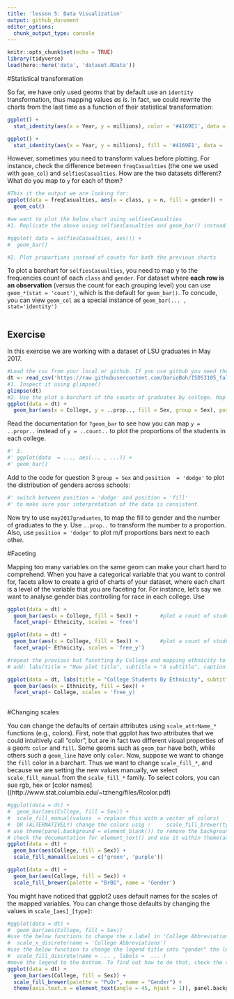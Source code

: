 ```yaml
---
title: 'lesson 5: Data Visualization'
output: github_document
editor_options: 
  chunk_output_type: console
---
```


```r
knitr::opts_chunk$set(echo = TRUE)
library(tidyverse)
load(here::here('data', 'dataset.RData'))
```

#Statistical transformation

So far, we have only used geoms that by default use an `identity` transformation, thus mapping values *as is*. In fact, we could rewrite the charts from the last time as a function of their statistical transformation:

```r
ggplot() +
  stat_identity(aes(x = Year, y = millions), color = '#4169E1', data =  twitter_users, geom = 'point')

ggplot() +
  stat_identity(aes(x = Year, y = millions), fill = '#4169E1', data =  twitter_users, geom = 'col')
```


However, sometimes you need to transform values before plotting. For instance, check the difference between `freqCasualties` (the one we used with `geom_col`) and `selfiesCasualties`. How are the two datasets different? What do you map to `y` for each of them?

```r
#This it the output we are looking for:
ggplot(data = freqCasualties, aes(x = class, y = n, fill = gender)) + 
  geom_col()

#we want to plot the below chart using selfiesCasualties
#1. Replicate the above using selfiesCasualties and geom_bar() instead of geom_col. You need to change the default stat  to 'identity'

#ggplot( data = selfiesCasualties, aes()) +
#  geom_bar()

#2. Plot proportions instead of counts for both the previous charts

```

To plot a barchart for `selfiesCasualties`, you need to map y to the frequencies count of each `class` and `gender`. For dataset where **each row is an observation** (versus the count for each grouping level) you can use `geom_*(stat = 'count')`, which is the default for `geom_bar()`. To concude, you can view `geom_col` as a special instance of `geom_bar(... , stat='identity')`

```r

```


## Exercise

In this exercise we are working with a dataset of LSU graduates in May 2017.

```r
#Load the csv from your local or github. If you use github you need the link to the "raw" file
dt <- read_csv('https://raw.githubusercontent.com/DarioBoh/ISDS3105_fall18/master/data/graduates_2017may.csv')
#1. Inspect it using glimpse()
glimpse(dt)
#2. Use the plot a barchart of the counts of graduates by college. Map the bar fill to gender.
ggplot(data = dt) + 
  geom_bar(aes(x = College, y = ..prop.., fill = Sex, group = Sex), position = 'dodge')


```


Read the documentation for `?geom_bar` to see how you can map `y = ..propr..` instead of `y = ..count..` to plot the proportions of the students in each college.

```r
#' 3.
#' ggplot(data  = ..., aes(... , ...)) +
#' geom_bar()
```


Add to the code for question 3 `group = Sex` and `position  = 'dodge'` to plot the distribution of genders across schools:

```r

#' switch between position = 'dodge' and position = 'fill' 
#' to make sure your interpretation of the data is consistent
```


Now try to use `may2017graduates`, to map the fill to gender and the number of graduates to the y. Use `..prop..` to transform the number to a proportion. Also, use `position = 'dodge'` to plot m/f proportions bars next to each other.

#Faceting

Mapping too many variables on the same geom can make your chart hard to comprehend. When you have a categorical variable that you want to control for, facets allow to create a grid of charts of your dataset, where each chart is a level of the variable that you are faceting for. For instance, let's say we want to analyse gender bias controlling for race in each college. Use

```r
ggplot(data = dt) +
  geom_bar(aes(x = College, fill = Sex)) +       #plot a count of students in each college
  facet_wrap(~ Ethnicity, scales = 'free')

ggplot(data = dt) +
  geom_bar(aes(x = College, fill = Sex)) +       #plot a count of students in each college
  facet_wrap(~ Ethnicity, scales = 'free_y')

```


```r
#repeat the previous but facetting by College and mapping ethnicity to x
# add: labs(title = "New plot title", subtitle = "A subtitle", caption = 'data from www.lsu.edu')

ggplot(data = dt, labs(title = "College Students By Ethnicity", subtitle = "For Each College", caption = 'data from www.lsu.edu')) +
  geom_bar(aes(x = Ethnicity, fill = Sex)) +
  facet_wrap(~ College, scales = 'free_y) 
  

```


#Changing scales

You can change the defaults of certain attributes using `scale_attrName_*` functions (e.g., colors). First, note that ggplot has two attributes that we could intuitively call "color", but are in fact two different visual properties of a geom: `color` and `fill`. Some geoms such as `geom_bar` have both, while others such a `geom_line` have only `color`. Now, suppose we want to change the `fill` color in a barchart. Thus we want to change `scale_fill_*`, and because we are setting the new values manually, we select `scale_fill_manual` from the `scale_fill_*` family. 
To select colors, you can sue rgb, hex or [color names]((http://www.stat.columbia.edu/~tzheng/files/Rcolor.pdf)

```r
#ggplot(data = dt) +
#  geom_bar(aes(College, fill = Sex)) +
#  scale_fill_manual(values  = replace this with a vector of colors)
#  OR (ALTERNATIVELY) change the colors usig :     scale_fill_brewer(type = ..., palette = ...)
# use theme(panel.background = element_blank()) to remove the background color
# check the documentation for element_text() and use it within theme(axis.text.x = element_text()) to rotate the lables by 45 degrees
ggplot(data = dt) +
  geom_bar(aes(College, fill = Sex)) +
  scale_fill_manual(values = c('green', 'purple'))

ggplot(data = dt) +
  geom_bar(aes(College, fill = Sex)) +
  scale_fill_brewer(palette = "BrBG", name = 'Gender')

```

You might have noticed that ggplot2 uses default names for the scales of the mapped variables. You can change those defaults by changing the values in `scale_[aes]_[type]`:

```r
#ggplot(data = dt) +
#  geom_bar(aes(College, fill = Sex)) 
#use the below functions to change the x label in 'College Abbreviation'
#  scale_x_discrete(name = 'College Abbreviations') 
#use the below function to change the legend title into "gender" the legend values into 'Male' and 'Female'
#  scale_fill_discrete(name = ... , labels =  ... ) 
#move the legend to the bottom. To find out how to do that, check the documentation for theme(legend.position)
ggplot(data = dt) +
  geom_bar(aes(College, fill = Sex)) +
  scale_fill_brewer(palette = "PuOr", name = "Gender") +
  theme(axis.text.x = element_text(angle = 45, hjust = 1)), panel.background = element_blank())
```



